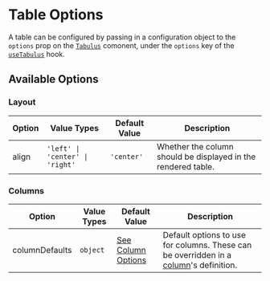 # Table Options

A table can be configured by passing in a configuration object to the `options` prop on the
[`Tabulus`](@todo) comonent, under the `options` key of the [`useTabulus`](@todo) hook.

## Available Options

### Layout

| Option | Value Types                                | Default Value | Description                                                   |
| ------ | ------------------------------------------ | ------------- | ------------------------------------------------------------- |
| align  | <code>'left' \| 'center' \| 'right'</code> | `'center'`    | Whether the column should be displayed in the rendered table. |

### Columns

| Option         | Value Types | Default Value                            | Description                                                                                    |
| -------------- | ----------- | ---------------------------------------- | ---------------------------------------------------------------------------------------------- |
| columnDefaults | `object`    | [See Column Options]('../columnOptions') | Default options to use for columns. These can be overridden in a [column](@todo)'s definition. |
